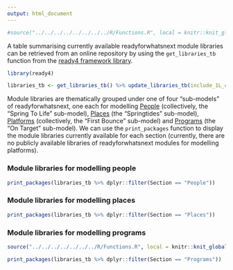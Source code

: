 ```yaml
---
output: html_document
---
```


```r
#source("../../../../../../../../R/Functions.R", local = knitr::knit_global())
```

A table summarising currently available readyforwhatsnext module libraries can be retrieved from an online repository by using the `get_libraries_tb` function from the [ready4 framework library](https://ready4-dev.github.io/ready4/).

```r
library(ready4)
```

```r
libraries_tb <- get_libraries_tb() %>% update_libraries_tb(include_1L_chr = "modules")#make_libraries_tb("modules")
```

Module libraries are thematically grouped under one of four "sub-models" of readyforwhatsnext, one each for modelling [People](/docs/model/modules/using-modules/people/) (collectively, the "Spring To Life" sub-model), [Places](/docs/model/modules/using-modules/places/) (the "Springtides" sub-model), [Platforms](/docs/model/modules/using-modules/platforms/) (collectively, the "First Bounce" sub-model) and [Programs](/docs/model/modules/using-modules/programs/) (the "On Target" sub-model). We can use the `print_packages` function to display the module libraries currently available for each section (currently, there are no publicly available libraries of readyforwhatsnext modules for modelling platforms).

### Module libraries for modelling people

```r
print_packages(libraries_tb %>% dplyr::filter(Section == "People"))
```

### Module libraries for modelling places

```r
print_packages(libraries_tb %>% dplyr::filter(Section == "Places"))
```

### Module libraries for modelling programs
```r
source("../../../../../../../R/Functions.R", local = knitr::knit_global())
```
```r
print_packages(libraries_tb %>% dplyr::filter(Section == "Programs"))
```

